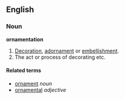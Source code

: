 ==English==
===Noun===
'''ornamentation'''

#[[Decoration]], [[adornament]] or [[embellishment]].
#The act or process of decorating etc.

====Related terms====
*[[ornament]] ''noun''
*[[ornamental]] ''adjective''